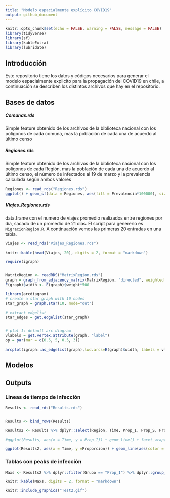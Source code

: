 ```yaml
---
title: "Modelo espacialmente explícito COVID19"
output: github_document
---
```


```r
knitr::opts_chunk$set(echo = FALSE, warning = FALSE, message = FALSE)
library(tidyverse)
library(sf)
library(kableExtra)
library(lubridate)
```

## Introducción

Este repositorio tiene los datos y códigos necesarios para generar el modelo espacialmente explicito para la propagación del COVID19 en chile, a continuación se describen los distintos archivos que hay en el repositorio.

## Bases de datos

##### Comunas.rds

Simple feature obtenido de los archivos de la biblioteca nacional con los poligonos de cada comuna, mas la población de cada una de acuerdo al último censo


##### Regiones.rds

Simple feature obtenido de los archivos de la biblioteca nacional con los poligonos de cada Región, mas la población de cada una de acuerdo al último censo, el número de infectados al 19 de marzo y la prevalencia calculada según ambos valores

```r
Regiones <- read_rds("Regiones.rds")
ggplot() + geom_sf(data = Regiones, aes(fill = Prevalencia*100000), size = 0.05) + theme_bw() + scale_fill_gradient2(high = scales::muted("red"), low = scales::muted("blue") ,midpoint =  2,label = scales::comma, name = "Prevalencia") + ggtitle("Prevalencia cada 100,000 habitantes")
```

##### Viajes_Regiones.rds

data.frame con el numero de viajes promedio realizados entre regiones por día, sacado de un promedio de 21 días. El script para genererlo es `MigracionRegion.R`. A continuación vemos las primeras 20 entradas en una tabla.

```r
Viajes <- read_rds("Viajes_Regiones.rds")

knitr::kable(head(Viajes, 20), digits = 2, format = "markdown")
```

```r
require(igraph)


MatrixRegion <- readRDS("MatrixRegion.rds")
graph = graph_from_adjacency_matrix(MatrixRegion, "directed", weighted = T)
E(graph)$width <- E(graph)$weight*500

library(arcdiagram)
# create a star graph with 10 nodes
star_graph = graph.star(10, mode="out")

# extract edgelist
star_edges = get.edgelist(star_graph)


# plot 1: default arc diagram
vlabels = get.vertex.attribute(graph, "label")
op = par(mar = c(0.5, 5, 0.5, 3))

arcplot(igraph::as_edgelist(graph),lwd.arcs=E(graph)$width, labels = vlabels, cex.labels=0.8, horizontal=FALSE)


```



## Modelos



## Outputs


### Lineas de tiempo de infección

```r
Results <- read_rds("Results.rds")


Results <- bind_rows(Results) 

Results2 <- Results %>% dplyr::select(Region, Time, Prop_I, Prop_S, Prop_R) %>% pivot_longer(starts_with("Prop"), names_to = "Grupo", values_to = "Proporcion") %>% dplyr::filter(Grupo != "Prop_S") %>% mutate(Time = dmy("17-03-2020") + Time)

#ggplot(Results, aes(x = Time, y = Prop_I)) + geom_line() + facet_wrap(~Region) + theme_classic()

ggplot(Results2, aes(x = Time, y =Proporcion)) + geom_line(aes(color = Grupo)) + facet_wrap(~Region) + theme_classic()
```


### Tablas con peaks de infección


```r
Maxs <- Results2 %>% dplyr::filter(Grupo == "Prop_I") %>% dplyr::group_split(Region) %>% purrr::map(~dplyr::filter(.x, Proporcion == max(Proporcion))) %>% reduce(bind_rows) %>% dplyr::select(-Grupo) %>% rename(Proporcion_Infectados = Proporcion)

knitr::kable(Maxs, digits = 2, format = "markdown")
```



```r
knitr::include_graphics("Test2.gif")
```

